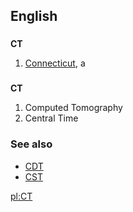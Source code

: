 ==English==

==={{abbreviation}}===
'''CT'''

# [[Connecticut]], a {{USstate}}


==={{initialism}}===
'''CT'''

#Computed Tomography
#Central Time


===See also===
*[[CDT]]
*[[CST]]

[[pl:CT]]